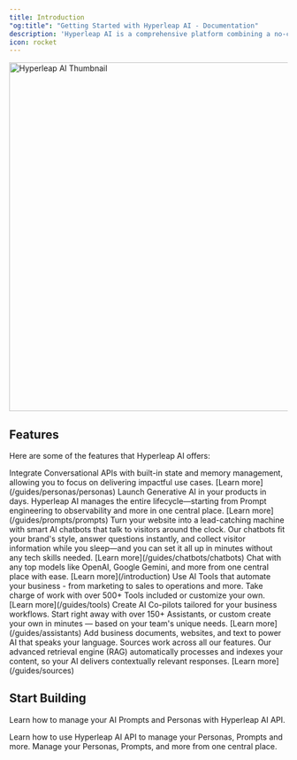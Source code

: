 ```yaml
---
title: Introduction
"og:title": "Getting Started with Hyperleap AI - Documentation"
description: 'Hyperleap AI is a comprehensive platform combining a no-code "AI Studio" and procode "API Console" for integrating AI capabilities into businesses. The platform is designed to deliver Quick RoI for the business through no-code solutions and longterm value creation via API-based capabilities. This makes HyperleapAI the ideal choice for a range of use cases - from automating and optimizing business workflows to providing custom AI solutions via APIs.'
icon: rocket
---
```


<Frame>
  <img
    className="rounded-lg border border-gray-100"
    src="/images/thumbnail.png"
    alt="Hyperleap AI Thumbnail"
    width="1200"
    height="630"
  />
</Frame>

## Features

Here are some of the features that Hyperleap AI offers:

<AccordionGroup>
  <Accordion title="Personas API" icon="message">
    Integrate Conversational APIs with built-in state and memory management,
    allowing you to focus on delivering impactful use cases. [Learn
    more](/guides/personas/personas)
  </Accordion>
  <Accordion title="Prompts API" icon="terminal">
    Launch Generative AI in your products in days. Hyperleap AI manages the
    entire lifecycle—starting from Prompt engineering to observability and more
    in one central place. [Learn more](/guides/prompts/prompts)
  </Accordion>
  <Accordion title="AI Chatbots" icon="comments">
    Turn your website into a lead-catching machine with smart AI chatbots that
    talk to visitors around the clock. Our chatbots fit your brand's style,
    answer questions instantly, and collect visitor information while you
    sleep—and you can set it all up in minutes without any tech skills needed.
    [Learn more](/guides/chatbots/chatbots)
  </Accordion>
  <Accordion title="Chat Studio" icon="comment-dots">
    Chat with any top models like OpenAI, Google Gemini, and more from one
    central place with ease. [Learn more](/introduction)
  </Accordion>
  <Accordion title="Tools" icon="wrench">
    Use AI Tools that automate your business - from marketing to sales to
    operations and more. Take charge of work with over 500+ Tools included or
    customize your own. [Learn more](/guides/tools)
  </Accordion>
  <Accordion title="Assistants" icon="robot">
    Create AI Co-pilots tailored for your business workflows. Start right away
    with over 150+ Assistants, or custom create your own in minutes — based on
    your team's unique needs. [Learn more](/guides/assistants)
  </Accordion>
  <Accordion title="Sources" icon="brain">
    Add business documents, websites, and text to power AI that speaks your
    language. Sources work across all our features. Our advanced retrieval
    engine (RAG) automatically processes and indexes your content, so your AI
    delivers contextually relevant responses. [Learn more](/guides/sources)
  </Accordion>
</AccordionGroup>

## Start Building

Learn how to manage your AI Prompts and Personas with Hyperleap AI API.

<CardGroup cols={2}>
  <Card title="API Reference" icon="code" href="/api-reference/introduction">
    Learn how to use Hyperleap AI API to manage your Personas, Prompts and more.
  </Card>
  <Card title="Studio" icon="laptop" href="https://studio.hyperleapai.com">
    Manage your Personas, Prompts, and more from one central place.
  </Card>
</CardGroup>
